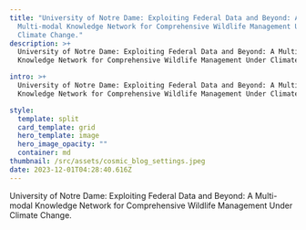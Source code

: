 ```yaml
---
title: "University of Notre Dame: Exploiting Federal Data and Beyond: A
  Multi-modal Knowledge Network for Comprehensive Wildlife Management Under
  Climate Change."
description: >+
  University of Notre Dame: Exploiting Federal Data and Beyond: A Multi-modal
  Knowledge Network for Comprehensive Wildlife Management Under Climate Change.

intro: >+
  University of Notre Dame: Exploiting Federal Data and Beyond: A Multi-modal
  Knowledge Network for Comprehensive Wildlife Management Under Climate Change.

style:
  template: split
  card_template: grid
  hero_template: image
  hero_image_opacity: ""
  container: md
thumbnail: /src/assets/cosmic_blog_settings.jpeg
date: 2023-12-01T04:28:40.616Z
---
```

University of Notre Dame: Exploiting Federal Data and Beyond: A Multi-modal Knowledge Network for Comprehensive Wildlife Management Under Climate Change.




